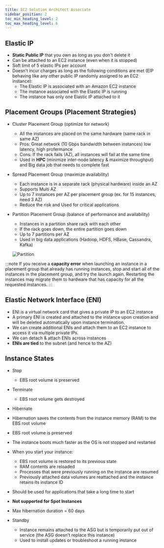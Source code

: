 ```yaml
---
title: EC2 Solution Architect Associate
sidebar_position: 2
toc_min_heading_level: 2
toc_max_heading_level: 6
---
```


<TOCInline toc={toc} minHeadingLevel={2} maxHeadingLevel={6} />

## Elastic IP
- **Static Public IP** that you own as long as you don't delete it
- Can be attached to an EC2 instance (even when it is stopped)
- Soft limit of 5 elastic IPs per account
- Doesn’t incur charges as long as the following conditions are met (EIP behaving like any other public IP randomly assigned to an EC2 instance):
  - The Elastic IP is associated with an Amazon EC2 instance
  - The instance associated with the Elastic IP is running
  - The instance has only one Elastic IP attached to it

## Placement Groups (Placement Strategies)

- Cluster Placement Group (optimize for network)
  - All the instances are placed on the same hardware (same rack in same AZ)
  - Pros: Great network (10 Gbps bandwidth between instances) low latency, high profermance
  - Cons: If the rack fails (AZ), all instances will fail at the same time
  - Used in **HPC** (minimize inter-node latency & maximize throughput) and Big data job that needs to complete fast

- Spread Placement Group (maximize availability)
  - Each instance is in a separate rack (physical hardware) inside an AZ
  - Supports Multi AZ
  - Up to 7 instances per AZ per placement group (ex. for 15 instances, need 3 AZ)
  - Reduce the risk and Used for critical applications

- Partition Placement Group (balance of performance and availability)
  - Instances in a partition share rack with each other
  - If the rack goes down, the entire partition goes down
  - Up to 7 partitions per AZ
  - Used in big data applications (Hadoop, HDFS, HBase, Cassandra, Kafka)

  ![Partition](/img/partition-pg.jpg)

:::note
If you receive a **capacity error** when launching an instance in a placement group that already has running instances,
stop and start all of the instances in the placement group, and try the launch again. Restarting the instances may
migrate them to hardware that has capacity for all the requested instances.
:::


## Elastic Network Interface (ENI)

- ENI is a virtual network card that gives a private IP to an EC2 instance
- A primary ENI is created and attached to the instance upon creation and will be deleted automatically upon instance termination.
- We can create additional ENIs and attach them to an EC2 instance to access it via multiple private IPs.
- We can detach & attach ENIs across instances
- **ENIs are tied** to the subnet (and hence to the AZ)

## Instance States
- Stop
  - EBS root volume is preserved
- Terminate
  - EBS root volume gets destroyed
- Hibernate
- Hibernation saves the contents from the instance memory (RAM) to the EBS root volume
- EBS root volume is preserved
- The instance boots much faster as the OS is not stopped and restarted
- When you start your instance:
  - EBS root volume is restored to its previous state
  - RAM contents are reloaded
  - Processes that were previously running on the instance are resumed
  - Previously attached data volumes are reattached and the instance retains its instance ID
- Should be used for applications that take a long time to start
- **Not supported for Spot Instances**
- Max hibernation duration = 60 days

- Standby
  - Instance remains attached to the ASG but is temporarily put out of service (the ASG doesn't replace this instance)
  - Used to install updates or troubleshoot a running instance
